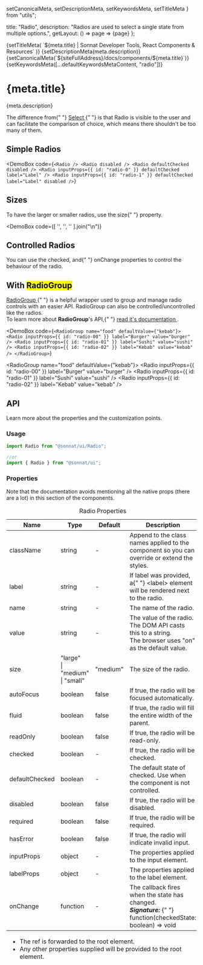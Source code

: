   setCanonicalMeta,
  setDescriptionMeta,
  setKeywordsMeta,
  setTitleMeta
} from "utils";

  title: "Radio",
  description:
    "Radios are used to select a single state from multiple options.",
  getLayout: () => page => <WithSidebar>{page}</WithSidebar>
};

<Head>
  {setTitleMeta(
    `${meta.title} | Sonnat Developer Tools, React Components & Resources`
  )}
  {setDescriptionMeta(meta.description)}
  {setCanonicalMeta(`${siteFullAddress}/docs/components/${meta.title}`)}
  {setKeywordsMeta([...defaultKeywordsMetaContent, "radio"])}
</Head>

<h1>
  <span>{meta.title}</span>
  <AnchorButton anchorId="overview" />
  <PageEditButton href={`pages/docs/components/${meta.title}.mdx`} />
</h1>

<p>{meta.description}</p>

<p>
  The difference from{" "}
  <a href="/docs/components/Select" title="Select documentation">
    Select
  </a>{" "}
  is that Radio is visible to the user and can facilitate the comparison of
  choice, which means there shouldn't be too many of them.
</p>

<h2>
  <span>Simple Radios</span>
  <AnchorButton anchorId="simple-radios" />
</h2>

<DemoBox
  code={`<Radio />
<Radio disabled />
<Radio defaultChecked disabled />
<Radio inputProps={{ id: "radio-0" }} defaultChecked label="Label" />
<Radio
  inputProps={{ id: "radio-1" }}
  defaultChecked
  label="Label"
  disabled
/>`}
>
  <Radio />
  <Radio disabled />
  <Radio defaultChecked disabled />
  <Radio inputProps={{ id: "radio-0" }} defaultChecked label="Label" />
  <Radio inputProps={{ id: "radio-1" }} defaultChecked label="Label" disabled />
</DemoBox>

<h2>
  <span>Sizes</span>
  <AnchorButton anchorId="sizes" />
</h2>

<p>
  To have the larger or smaller radios, use the <inlineCode>size</inlineCode>{" "}
  property.
</p>

<DemoBox
  code={[
    '<Radio label="Small" size="small" />',
    '<Radio label="Medium (default)" size="medium" />',
    '<Radio label="Large" size="large" />'
  ].join("\n")}
>
  <Radio label="Small" size="small" className="demoSubject" />
  <Radio label="Medium (default)" size="medium" className="demoSubject" />
  <Radio label="Large" size="large" className="demoSubject" />
</DemoBox>

<h2>
  <span>Controlled Radios</span>
  <AnchorButton anchorId="controlled-radios" />
</h2>

<p>
  You can use the <inlineCode>checked</inlineCode>, and{" "}
  <inlineCode>onChange</inlineCode> properties to control the behaviour of the
  radio.
</p>

<RadioControlledDemo />

<h2>
  <span>
    With <mark>RadioGroup</mark>
  </span>
  <AnchorButton anchorId="with-radiogroup" />
</h2>

<p>
  <a href="/docs/components/RadioGroup" title="RadioGroup documentation">
    RadioGroup
  </a>{" "}
  is a helpful wrapper used to group and manage radio controls with an easier
  API. RadioGroup can also be controlled/uncontrolled like the radios.
  <br />
  To learn more about <strong>RadioGroup</strong>'s API,{" "}
  <a href="/docs/components/RadioGroup" title="RadioGroup documentation">
    read it's documentation
  </a>
  .
</p>

<DemoBox
  code={`<RadioGroup name="food" defaultValue={"kebab"}>
  <Radio inputProps={{ id: "radio-00" }} label="Burger" value="burger" />
  <Radio inputProps={{ id: "radio-01" }} label="Sushi" value="sushi" />
  <Radio inputProps={{ id: "radio-02" }} label="Kebab" value="kebab" />
</RadioGroup>`}
>
  <RadioGroup name="food" defaultValue={"kebab"}>
    <Radio inputProps={{ id: "radio-00" }} label="Burger" value="burger" />
    <Radio inputProps={{ id: "radio-01" }} label="Sushi" value="sushi" />
    <Radio inputProps={{ id: "radio-02" }} label="Kebab" value="kebab" />
  </RadioGroup>
</DemoBox>

<h2>
  <span>API</span>
  <AnchorButton anchorId="api" />
</h2>

<p>Learn more about the properties and the customization points.</p>

<h3>
  <span>Usage</span>
  <AnchorButton anchorId="usage" />
</h3>

```typescript
import Radio from "@sonnat/ui/Radio";

//or
import { Radio } from "@sonnat/ui";
```

<h3>
  <span>Properties</span>
  <AnchorButton anchorId="properties" />
</h3>

<p>
  Note that the documentation avoids mentioning all the native props (there are
  a lot) in this section of the components.
</p>

<table cols={4}>
  <caption>Radio Properties</caption>
  <thead>
    <tr>
      <th>Name</th>
      <th>Type</th>
      <th>Default</th>
      <th>Description</th>
    </tr>
  </thead>
  <tbody>
    <tr>
      <td>className</td>
      <td>string</td>
      <td>-</td>
      <td>
        Append to the class names applied to the component so you can override
        or extend the styles.
      </td>
    </tr>
    <tr>
      <td>label</td>
      <td>string</td>
      <td>-</td>
      <td>
        If <inlineCode>label</inlineCode> was provided, a{" "}
        <inlineCode>&lt;label&gt;</inlineCode> element will be rendered next to
        the radio.
      </td>
    </tr>
    <tr>
      <td>name</td>
      <td>string</td>
      <td>-</td>
      <td>The name of the radio.</td>
    </tr>
    <tr>
      <td>value</td>
      <td>string</td>
      <td>-</td>
      <td>
        The value of the radio. The DOM API casts this to a string.
        <br />
        The browser uses <inlineCode>"on"</inlineCode> as the default value.
      </td>
    </tr>
    <tr>
      <td>size</td>
      <td>
        "large"
        <br />| "medium"
        <br />| "small"
      </td>
      <td>"medium"</td>
      <td>The size of the radio.</td>
    </tr>
    <tr>
      <td>autoFocus</td>
      <td>boolean</td>
      <td>false</td>
      <td>
        If <inlineCode>true</inlineCode>, the radio will be focused
        automatically.
      </td>
    </tr>
    <tr>
      <td>fluid</td>
      <td>boolean</td>
      <td>false</td>
      <td>
        If <inlineCode>true</inlineCode>, the radio will fill the entire width
        of the parent.
      </td>
    </tr>
    <tr>
      <td>readOnly</td>
      <td>boolean</td>
      <td>false</td>
      <td>
        If <inlineCode>true</inlineCode>, the radio will be read-only.
      </td>
    </tr>
    <tr>
      <td>checked</td>
      <td>boolean</td>
      <td>-</td>
      <td>
        If <inlineCode>true</inlineCode>, the radio will be checked.
      </td>
    </tr>
    <tr>
      <td>defaultChecked</td>
      <td>boolean</td>
      <td>-</td>
      <td>
        The default state of <inlineCode>checked</inlineCode>. Use when the
        component is not controlled.
      </td>
    </tr>
    <tr>
      <td>disabled</td>
      <td>boolean</td>
      <td>false</td>
      <td>
        If <inlineCode>true</inlineCode>, the radio will be disabled.
      </td>
    </tr>
    <tr>
      <td>required</td>
      <td>boolean</td>
      <td>false</td>
      <td>
        If <inlineCode>true</inlineCode>, the radio will be required.
      </td>
    </tr>
    <tr>
      <td>hasError</td>
      <td>boolean</td>
      <td>false</td>
      <td>
        If <inlineCode>true</inlineCode>, the radio will indicate invalid input.
      </td>
    </tr>
    <tr>
      <td>inputProps</td>
      <td>object</td>
      <td>-</td>
      <td>
        The properties applied to the <inlineCode>input</inlineCode> element.
      </td>
    </tr>
    <tr>
      <td>labelProps</td>
      <td>object</td>
      <td>-</td>
      <td>
        The properties applied to the <inlineCode>label</inlineCode> element.
      </td>
    </tr>
    <tr>
      <td>onChange</td>
      <td>function</td>
      <td>-</td>
      <td>
        The callback fires when the state has changed.
        <br />
        <em>
          <strong>Signature:</strong>
        </em>{" "}
        <inlineCode>function(checkedState: boolean) => void</inlineCode>
      </td>
    </tr>
  </tbody>
  <tfoot>
    <tr>
      <td colSpan="4">
        <ul>
          <li>
            The <inlineCode>ref</inlineCode> is forwarded to the root element.
          </li>
          <li>
            Any other properties supplied will be provided to the root element.
          </li>
        </ul>
      </td>
    </tr>
  </tfoot>
</table>
